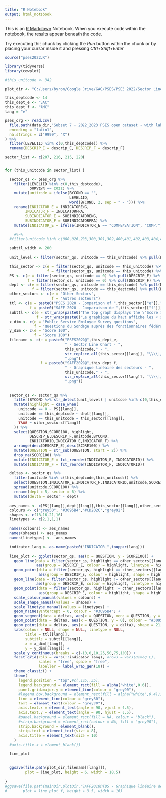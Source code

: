 ```yaml
---
title: "R Notebook"
output: html_notebook
---
```


This is an [R Markdown](http://rmarkdown.rstudio.com) Notebook. When you execute code within the notebook, the results appear beneath the code. 

Try executing this chunk by clicking the *Run* button within the chunk or by placing your cursor inside it and pressing *Ctrl+Shift+Enter*. 

```r

source("pses2022.R")

library(tidyverse)
library(cowplot)

```

```r

#this_unitcode <- 342

plot_dir <- "C:/Users/byron/Google Drive/GAC/PSES/PSES 2022/Sector Line Charts/"

this_deptcode <- 14
this_dept_e <- "GAC"
this_dept_f <- "AMC"
lang = "e"

pses_org <- read.csv(
  file.path(data_dir,"Subset 7 - 2022_2023 PSES open dataset - with labels_Sous-ensemble 7 - Ensemble de données ouvertes du SAFF de 2022_23.csv"),
  encoding = "latin1",
  na.strings = c("9999", "X")
) %>% 
  filter(LEVEL1ID %in% c(0,this_deptcode)) %>% 
  rename(DESCRIP_E = descrip_E, DESCRIP_F = descrip_F)

sector_list <- c(207, 216, 215, 220) 


for (this_unitcode in sector_list) {

  sector_qs <- pses_org %>% 
    filter(LEVEL1ID %in% c(0,this_deptcode), 
           SURVEYR == 2022) %>%
    mutate(unitcode = ifelse(BYCOND == "",
                             LEVEL1ID,
                             word(BYCOND, 2, sep = " = "))) %>% 
    rename(INDICATOR_E = INDICATORENG,
         INDICATOR_F = INDICATORFRA,
         SUBINDICATOR_E = SUBINDICATORENG,
         SUBINDICATOR_F = SUBINDICATORFRA) %>% 
    mutate(INDICATOR_E = ifelse(INDICATOR_E == "COMPENSATION", "COMP.", INDICATOR_E))
    
    #%>%
  #filter(unitcode %in% c(000,026,203,300,301,302,400,401,402,403,404,405,406,407,408,305,306,307,308,309,310,311,312,313,314,315))
  
  subttl_width <- 200
  
  unit_level <- filter(sector_qs, unitcode == this_unitcode) %>% pull(BYCOND) %>% pluck(1) %>% word()

  this_sector <- c(e = filter(sector_qs, unitcode == this_unitcode) %>% pull(DESCRIP_E) %>% pluck(1),
                   f = filter(sector_qs, unitcode == this_unitcode) %>% pull(DESCRIP_F) %>% pluck(1))
  PS <- c(e = filter(sector_qs, unitcode == 0) %>% pull(DESCRIP_E) %>% pluck(1),
          f = filter(sector_qs, unitcode == 0) %>% pull(DESCRIP_F) %>% pluck(1))
  dept <- c(e = filter(sector_qs, unitcode == this_deptcode) %>% pull(DESCRIP_E) %>% pluck(1),
            f = filter(sector_qs, unitcode == this_deptcode) %>% pull(DESCRIP_F) %>% pluck(1))
  other_sectors <- c(e = "Other Sectors",
                     f = "Autres secteurs")
  ttl <- c(e = paste0("PSES 2020 - Comparison of ",this_sector[["e"]]," and ",dept[["e"]]),
           f = paste0("SAFF 2020 - Comparaison de ",this_sector[["f"]]," et ",dept[["f"]]))
  subttl <- c(e = str_wrap(paste0("The top graph displays the \"Score 100\" for all sectors, the department and the Public Service. The bottom graph displays the positive and negative differences between ",dept[["e"]]," scores (flat line) and ",this_sector[["e"]]," scores."), width = subttl_width),
              f = str_wrap(paste0("Le graphique du haut affiche les « scores 100 » pour tous les secteurs, le ministère et la fonction publique. Le graphique du bas affiche les différences positives et négatives entre les scores de ",dept[["f"]]," (ligne plate) et les scores de ",this_sector[["f"]],"."), width = subttl_width))
  x_dim <- c(e = "Public Service Employee Survey questions",
             f = "Questions du Sondage auprès des fonctionnaires fédéraux")
  y_dim <- c(e = "Score 100",
             f = "Score 100")
  filename <- c(e = paste0("PSES2022@",this_dept_e,
                           " - Sector Line Chart - ",
                           this_unitcode," - ",
                           str_replace_all(this_sector[[lang]], "\\\\|/", ";"),
                           ".png"),
                f = paste0("SAFF2022@",this_dept_f,
                           " - Graphique linéaire des secteurs - ",
                           this_unitcode," - ",
                           str_replace_all(this_sector[[lang]], "\\\\|/", ";"),
                           ".png"))
  
  
  sector_qs <- sector_qs %>% 
    filter(BYCOND %>% str_detect(unit_level) | unitcode %in% c(0,this_dept)) %>% 
    mutate(highlight = case_when(
      unitcode == 0 ~ PS[[lang]],
      unitcode == this_deptcode ~ dept[[lang]],
      unitcode == this_unitcode ~ this_sector[[lang]],
      TRUE ~ other_sectors[[lang]]
    )) %>% 
    select(QUESTION,SCORE100, highlight,
           DESCRIP_E,DESCRIP_F,unitcode,BYCOND,
           INDICATORID,INDICATOR_E,INDICATOR_F) %>%
    arrange(desc(DESCRIP_E),desc(SCORE100)) %>%
    mutate(QUESTION = str_sub(QUESTION, start = 2)) %>% 
    drop_na(SCORE100) %>% 
    mutate(INDICATOR_E = fct_reorder(INDICATOR_E, INDICATORID)) %>% 
    mutate(INDICATOR_F = fct_reorder(INDICATOR_F, INDICATORID))
  
  deltas <- sector_qs %>% 
    filter(unitcode %in% c(this_deptcode,this_unitcode)) %>% 
    select(QUESTION,INDICATOR_E,INDICATOR_F,INDICATORID,unitcode,SCORE100) %>%
    spread(unitcode,SCORE100) %>% 
    rename(dept = 5, sector = 6) %>% 
    mutate(delta = sector - dept)
  
  aes_names <- c(PS[[lang]],dept[[lang]],this_sector[[lang]],other_sectors[[lang]])
  colours <- c("grey50", "#3095B4","#CD202C","grey92")
  shapes <- c(18,16,21,16)
  linetypes <- c(2,1,1,1)
  
  names(colours) <- aes_names
  names(shapes) <- aes_names 
  names(linetypes) <-  aes_names
  
  indicator_lang <- as.name(paste0("INDICATOR_",toupper(lang)))
  
  line_plot <- ggplot(sector_qs, aes(x = QUESTION, y = SCORE100)) +
    geom_line(data = filter(sector_qs, highlight == other_sectors[[lang]]),
              aes(group = DESCRIP_E, colour = highlight, linetype = highlight)) +
    geom_point(data = filter(sector_qs, highlight == other_sectors[[lang]]), fill = "white",
               aes(group = DESCRIP_E, colour = highlight, shape = highlight)) +
    geom_line(data = filter(sector_qs, highlight != other_sectors[[lang]]),
              aes(group = DESCRIP_E, colour = highlight, linetype = highlight)) +
    geom_point(data = filter(sector_qs, highlight != other_sectors[[lang]]), fill = "white",
               aes(group = DESCRIP_E, colour = highlight, shape = highlight)) +
    scale_colour_manual(values = colours) +
    scale_shape_manual(values = shapes) +
    scale_linetype_manual(values = linetypes) +
    geom_hline(yintercept = 0, colour = "#3095B4") +
    geom_segment(data = deltas, aes(x = QUESTION, xend = QUESTION, y = 0, yend = delta), colour = "grey70") +
    geom_point(data = deltas, aes(x = QUESTION, y = 0), colour = "#3095B4") +
    geom_point(data = deltas, aes(x = QUESTION, y = delta), shape = 21, fill = "white", colour = "#CD202C") +
    labs(colour = NULL, shape = NULL, linetype = NULL, 
         title = ttl[[lang]],
         subtitle = subttl[[lang]],
         x = x_dim[[lang]], 
         y = y_dim[[lang]]) +
    scale_y_continuous(breaks = c(-10,0,10,25,50,75,100)) +
    facet_grid(cols = vars(!!indicator_lang), #rows = vars(DemoQ_E),
               scales = "free", space = "free",
               labeller = label_wrap_gen(18)) +
    theme_classic() +
    theme(
      legend.position = "top",#c(.105,.35),
      legend.background = element_rect(fill = alpha("white",0.6)),
      panel.grid.major.y = element_line(colour = "grey90"),
      #legend.box.background = element_rect(fill = alpha("white",0.4)),
      line = element_line(colour = "grey30"),
      text = element_text(colour = "grey30"),
      axis.text.x = element_text(angle = 90, vjust = 0.5),
      axis.text.y = element_text(angle = 90, hjust = 0.5),
      #panel.background = element_rect(fill = NA, colour = "black"),
      #strip.background = element_rect(colour = NA, fill = "grey90"),
      strip.background = element_blank(),
      strip.text = element_text(size = 8),
      axis.title = element_text(size = 10)
    )
  #axis.title.x = element_blank())
  
  line_plot
  
  
  ggsave(file.path(plot_dir,filename[[lang]]),
         plot = line_plot, height = 6, width = 18.5)
  
}
#ggsave(file.path(mainDir,plotDir,"SAFF2018@TBS - Graphique linéaire des secteurs (SSC).svg"),
#       plot = line_plot_f, height = 3.5, width = 16)

```